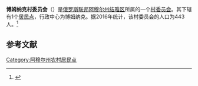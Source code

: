 {{Infobox Settlement
| official_name = 博姆纳克村委员会
| native_name = Бомнакский сельсовет
| settlement_type = [[村委员会|村委员会]]
| subdivision_type = [[国家|国家]]
| subdivision_type1 = [[俄罗斯行政区划|州]]
| subdivision_type2 = [[区_(苏联)|区]]
| subdivision_name = {{RUS}}
| subdivision_name1 = [[阿穆尔州|阿穆尔州]]
| subdivision_name2 = [[结雅区|结雅区]]
| seat_type = 行政中心
| seat = 博姆纳克
| population_as_of=2016
| population_footnotes = <ref name=amurstat />
| population_total = 443
| coordinates_display = inline,title
| latd = 54 | latm = 42 | lats = 33 | latNS = N
| longd = 128 | longm = 50 | longs = 49 | longEW = E
| timezone = [[雅库茨克时间|MSK+6]]
| utc_offset = +9
| blank_name = [[俄罗斯市政土地区划代码|OKTMO编码]]
| blank_info = [http://classif.spb.ru/classificators/view/tma.php?st=A&kr=1&kod=10625412 10625412]
}}
'''博姆纳克村委员会'''（{{lang-ru|Бомнакский сельсовет}}）是[[俄罗斯联邦|俄罗斯联邦]][[阿穆尔州|阿穆尔州]][[结雅区|结雅区]]所属的一个[[村委员会|村委员会]]。其下辖有1个[[居民点|居民点]]，行政中心为博姆纳克。据2016年统计，该村委员会的人口为443人。<ref name=amurstat>{{cite web |url=http://amurstat.gks.ru/wps/wcm/connect/rosstat_ts/amurstat/resources/d600c10043769f3eb9effbdd898fc419/07_1_4.htm |title=Оценка численности населения по городским округам, муниципальным районам, городским и сельским поселениям Амурской области на 1 января 2016 года |language=ru |accessdate=2016-04-21 |archiveurl=https://www.webcitation.org/6gvsqa6qi?url=http://amurstat.gks.ru/wps/wcm/connect/rosstat_ts/amurstat/resources/d600c10043769f3eb9effbdd898fc419/07_1_4.htm |archivedate=2016-04-21 |deadurl=yes }}</ref>

== 参考文献 ==
{{reflist}}

{{Russia-stub}}

[[Category:阿穆尔州农村居民点|Category:阿穆尔州农村居民点]]